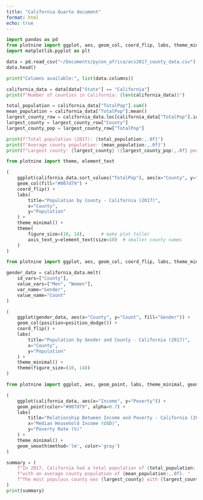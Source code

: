 ```yaml
---
title: "California Quarto document"
format: html
echo: true
---
```


```python
import pandas as pd
from plotnine import ggplot, aes, geom_col, coord_flip, labs, theme_minimal
import matplotlib.pyplot as plt
```

```python
data = pd.read_csv("~/Documents/pycon_africa/acs2017_county_data.csv")
data.head()
```

```python
print("Columns available:", list(data.columns))
```

```python
california_data = data[data["State"] == "California"]
print(f"Number of counties in California: {len(california_data)}")
```

```python
total_population = california_data["TotalPop"].sum()
mean_population = california_data["TotalPop"].mean()
largest_county_row = california_data.loc[california_data["TotalPop"].idxmax()]
largest_county = largest_county_row["County"]
largest_county_pop = largest_county_row["TotalPop"]
```

```python
print(f"Total population (2017): {total_population:,.0f}")
print(f"Average county population: {mean_population:,.0f}")
print(f"Largest county: {largest_county} ({largest_county_pop:,.0f} people)")
```

```python
from plotnine import theme, element_text

(
    ggplot(california_data.sort_values("TotalPop"), aes(x="County", y="TotalPop")) +
    geom_col(fill="#007d79") +
    coord_flip() +
    labs(
        title="Population by County - California (2017)",
        x="County",
        y="Population"
    ) +
    theme_minimal() +
    theme(
        figure_size=(10, 14),      # make plot taller
        axis_text_y=element_text(size=10)  # smaller county names
    )
)
```

```python
from plotnine import ggplot, aes, geom_col, coord_flip, labs, theme_minimal, theme, position_dodge

gender_data = california_data.melt(
    id_vars=["County"],
    value_vars=["Men", "Women"],
    var_name="Gender",
    value_name="Count"
)

(
    ggplot(gender_data, aes(x="County", y="Count", fill="Gender")) +
    geom_col(position=position_dodge()) +
    coord_flip() +
    labs(
        title="Population by Gender and County - California (2017)",
        x="County",
        y="Population"
    ) +
    theme_minimal() +
    theme(figure_size=(10, 14))
)
```

```python
from plotnine import ggplot, aes, geom_point, labs, theme_minimal, geom_smooth

(
    ggplot(california_data, aes(x="Income", y="Poverty")) +
    geom_point(color="#007d79", alpha=0.7) +
    labs(
        title="Relationship Between Income and Poverty - California (2017)",
        x="Median Household Income (USD)",
        y="Poverty Rate (%)"
    ) +
    theme_minimal() +
    geom_smooth(method='lm', color='gray')
)
```

```python
summary = (
    f"In 2017, California had a total population of {total_population:,.0f}, "
    f"with an average county population of {mean_population:,.0f}. "
    f"The most populous county was {largest_county} with {largest_county_pop:,.0f} residents."
)
print(summary)
```